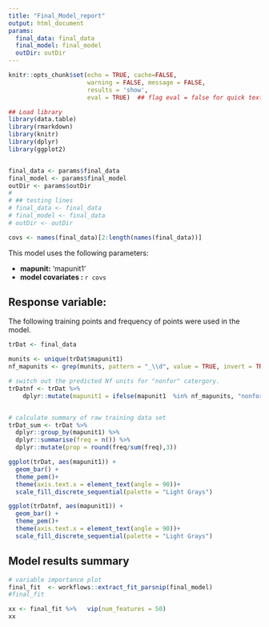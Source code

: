 ```yaml
---
title: "Final_Model_report"
output: html_document
params:
  final_data: final_data
  final_model: final_model
  outDir: outDir
---
```


```r
knitr::opts_chunk$set(echo = TRUE, cache=FALSE,
                      warning = FALSE, message = FALSE,
                      results = 'show',
                      eval = TRUE)  ## flag eval = false for quick text edits

```


```r

## Load library
library(data.table)
library(rmarkdown)
library(knitr)
library(dplyr)
library(ggplot2)


final_data <- params$final_data
final_model <- params$final_model
outDir <- params$outDir
# 
# ## testing lines
# final_data <- final_data
# final_model <- final_data
# outDir <- outDir


```


```r

covs <- names(final_data)[2:length(names(final_data))]

```


This model uses the following parameters: 

* **mapunit:** 'mapunit1'
* **model covariates : ** `r covs`


## Response variable: 

The following training points and frequency of points were used in the model.

```r

trDat <- final_data

munits <- unique(trDat$mapunit1)
nf_mapunits <- grep(munits, pattern = "_\\d", value = TRUE, invert = TRUE)

# switch out the predicted Nf units for "nonfor" catergory.
trDatnf <- trDat %>%
    dplyr::mutate(mapunit1 = ifelse(mapunit1  %in% nf_mapunits, "nonfor", mapunit1 ))


# calculate summary of raw training data set
trDat_sum <- trDat %>%
  dplyr::group_by(mapunit1) %>%
  dplyr::summarise(freq = n()) %>%
  dplyr::mutate(prop = round(freq/sum(freq),3))

ggplot(trDat, aes(mapunit1)) +
  geom_bar() + 
  theme_pem()+
  theme(axis.text.x = element_text(angle = 90))+
  scale_fill_discrete_sequential(palette = "Light Grays")

ggplot(trDatnf, aes(mapunit1)) +
  geom_bar() + 
  theme_pem()+
  theme(axis.text.x = element_text(angle = 90))+
  scale_fill_discrete_sequential(palette = "Light Grays")

```

## Model results summary

```r
# variable importance plot 
final_fit  <- workflows::extract_fit_parsnip(final_model)
#final_fit

xx <- final_fit %>%   vip(num_features = 50)
xx


```
